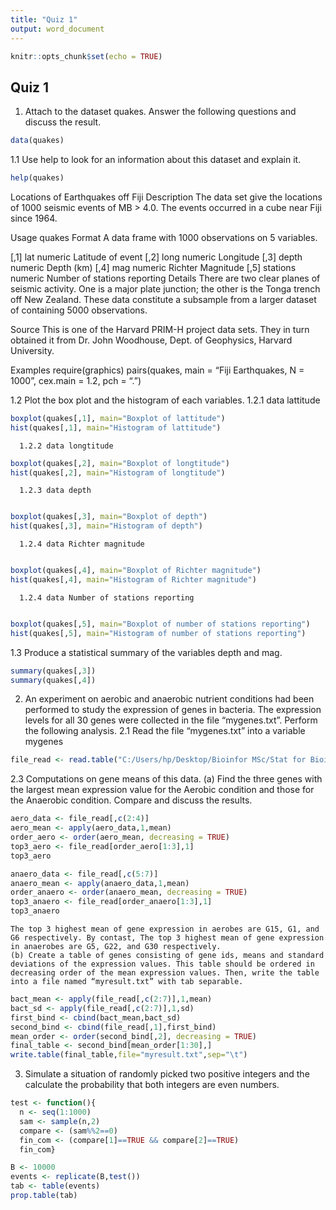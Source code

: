 ---
title: "Quiz 1"
output: word_document
---

```{r setup, include=FALSE}
knitr::opts_chunk$set(echo = TRUE)
```

## Quiz 1

1. Attach to the dataset quakes. Answer the following questions and discuss the result.

```{r}
data(quakes)

```

  1.1 Use help to look for an information about this dataset and explain it.
  
```{r}
help(quakes)
```
  
Locations of Earthquakes off Fiji
Description
The data set give the locations of 1000 seismic events of MB > 4.0. The events occurred in a cube near Fiji since 1964.

Usage
quakes
Format
A data frame with 1000 observations on 5 variables.

[,1]	lat	numeric	Latitude of event
[,2]	long	numeric	Longitude
[,3]	depth	numeric	Depth (km)
[,4]	mag	numeric	Richter Magnitude
[,5]	stations	numeric	Number of stations reporting
Details
There are two clear planes of seismic activity. One is a major plate junction; the other is the Tonga trench off New Zealand. These data constitute a subsample from a larger dataset of containing 5000 observations.

Source
This is one of the Harvard PRIM-H project data sets. They in turn obtained it from Dr. John Woodhouse, Dept. of Geophysics, Harvard University.

Examples
require(graphics)
pairs(quakes, main = "Fiji Earthquakes, N = 1000", cex.main = 1.2, pch = ".")

  1.2 Plot the box plot and the histogram of each variables.
      1.2.1 data lattitude
  
```{r}
boxplot(quakes[,1], main="Boxplot of lattitude")
hist(quakes[,1], main="Histogram of lattitude")
```
      1.2.2 data longtitude
    
```{r}
boxplot(quakes[,2], main="Boxplot of longtitude")
hist(quakes[,2], main="Histogram of longtitude")
```
      1.2.3 data depth
      
```{r}
boxplot(quakes[,3], main="Boxplot of depth")
hist(quakes[,3], main="Histogram of depth")
```
      1.2.4 data Richter magnitude
      
```{r}
boxplot(quakes[,4], main="Boxplot of Richter magnitude")
hist(quakes[,4], main="Histogram of Richter magnitude")
```
      1.2.4 data Number of stations reporting
      
```{r}
boxplot(quakes[,5], main="Boxplot of number of stations reporting")
hist(quakes[,5], main="Histogram of number of stations reporting")
```
      
  1.3 Produce a statistical summary of the variables depth and mag.
  
```{r}
summary(quakes[,3])
summary(quakes[,4])
```
  
2. An experiment on aerobic and anaerobic nutrient conditions had been performed to study
the expression of genes in bacteria. The expression levels for all 30 genes were collected in the file “mygenes.txt”. Perform the following analysis.
  2.1 Read the file “mygenes.txt” into a variable mygenes
  
```{r}
file_read <- read.table("C:/Users/hp/Desktop/Bioinfor MSc/Stat for Bioinfo/mygenes.txt", header= TRUE, fileEncoding="UCS-2LE")
```
  
  2.3 Computations on gene means of this data.
    (a) Find the three genes with the largest mean expression value for the Aerobic condition and those for the Anaerobic condition. Compare and discuss the results.
    
```{r}
aero_data <- file_read[,c(2:4)]
aero_mean <- apply(aero_data,1,mean)
order_aero <- order(aero_mean, decreasing = TRUE)
top3_aero <- file_read[order_aero[1:3],1]
top3_aero
```
```{r}
anaero_data <- file_read[,c(5:7)]
anaero_mean <- apply(anaero_data,1,mean)
order_anaero <- order(anaero_mean, decreasing = TRUE)
top3_anaero <- file_read[order_anaero[1:3],1]
top3_anaero
```
    The top 3 highest mean of gene expression in aerobes are G15, G1, and G6 respectively. By contast, The top 3 highest mean of gene expression in anaerobes are G5, G22, and G30 respectively.
    (b) Create a table of genes consisting of gene ids, means and standard deviations of the expression values. This table should be ordered in decreasing order of the mean expression values. Then, write the table into a file named “myresult.txt” with tab separable.
    
```{r}
bact_mean <- apply(file_read[,c(2:7)],1,mean)
bact_sd <- apply(file_read[,c(2:7)],1,sd)
first_bind <- cbind(bact_mean,bact_sd)
second_bind <- cbind(file_read[,1],first_bind)
mean_order <- order(second_bind[,2], decreasing = TRUE)
final_table <- second_bind[mean_order[1:30],]
write.table(final_table,file="myresult.txt",sep="\t")
```
    
3. Simulate a situation of randomly picked two positive integers and the calculate the probability that both integers are even numbers.


```{r}
test <- function(){
  n <- seq(1:1000)
  sam <- sample(n,2)
  compare <- (sam%%2==0)
  fin_com <- (compare[1]==TRUE && compare[2]==TRUE)
  fin_com}

B <- 10000
events <- replicate(B,test())
tab <- table(events)
prop.table(tab)
```

